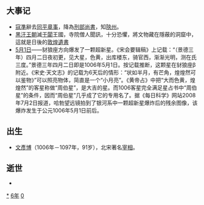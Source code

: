 {{yearTOC|1006|契丹'''[[統和|統和]]二十四年'''；北宋'''[[景德|景德]]三年'''；大理'''[[明應_(大理)|明應]]元年'''；越南'''[[應天_(黎桓)|應天]]十三年'''；日本'''[[寬弘|寬弘]]三年'''}}

== 大事记 ==
*[[寇準|寇準]]辭去[[同平章事|同平章事]]，降為[[刑部尚書|刑部尚書]]，知[[陝州|陝州]]。
*[[喀喇汗国|黑汗王朝]]滅[[于闐|于闐]]王國，寺院僧人聞訊，十分恐懼，將文物藏在隱蔽的洞窟中，這就是日後的[[敦煌遺書|敦煌遺書]]
*[[5月1日|5月1日]]——豺狼座方向爆发了一颗超新星。《宋会要辑稿》上记载：“（景德三年）四月二日夜初更，见大星，色黄，出库楼东，骑官西，渐渐光明，测在氏三度。”景德三年四月二日即是1006年5月1日。按记载推断，这颗星在豺狼座β附近。《宋史·天文志》的记载为6天后的情形：“状如半月，有芒角，煌煌然可以鉴物》”可以照亮物体，简直是一个“小月亮”。《黄帝占》中把“大而色黄，煌煌然”的客星称做“周伯星”，是大吉的星。而1006客星完全满足星占书中“周伯星”的条件，因而“周伯星”几乎成了它的专用名了。据《每日科学》网站2008年7月2日报道，哈勃望远镜拍到了银河系中一颗超新星爆炸后的残余图像，该爆炸发生于公元1006年5月1日前后。

== 出生 ==
* [[文彥博|文彥博]]（1006年－1097年，91岁），北宋著名[[宰相|宰相]]。

== 逝世 ==
{{Wikisource year mention}}
*

[[Category:1006年|*]]
[[Category:1000年代|6年]]
[[Category:11世纪各年|0]]